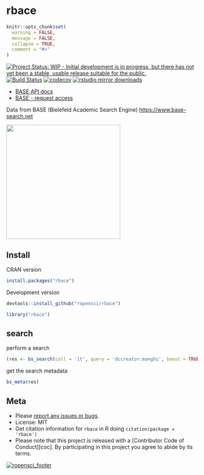 rbace
=====

```r
knitr::opts_chunk$set(
  warning = FALSE,
  message = FALSE,
  collapse = TRUE,
  comment = "#>"
)
```

[![Project Status: WIP - Initial development is in progress, but there has not yet been a stable, usable release suitable for the public.](https://www.repostatus.org/badges/latest/wip.svg)](https://www.repostatus.org/#wip)
[![Build Status](https://travis-ci.org/ropensci/rbace.svg?branch=master)](https://travis-ci.org/ropensci/rbace)
[![codecov](https://codecov.io/gh/ropensci/rbace/branch/master/graph/badge.svg)](https://codecov.io/gh/ropensci/rbace)
[![rstudio mirror downloads](https://cranlogs.r-pkg.org/badges/rbace)](https://github.com/metacran/cranlogs.app)


* [BASE API docs][docs]
* [BASE - request access][token]

Data from BASE (Bielefeld Academic Search Engine) <https://www.base-search.net>

[<img src="inst/img/BASE_search_engine_logo.svg.png" width="300">](https://www.base-search.net)

## Install

CRAN version

```r
install.packages("rbace")
```

Development version

```r
devtools::install_github("ropensci/rbace")
```

```r
library("rbace")
```

## search

perform a search

```r
(res <- bs_search(coll = 'it', query = 'dccreator:manghi', boost = TRUE))
```

get the search metadata

```r
bs_meta(res)
```


## Meta

* Please [report any issues or bugs](https://github.com/ropensci/rbace/issues).
* License: MIT
* Get citation information for `rbace` in R doing `citation(package = 'rbace')`
* Please note that this project is released with a [Contributor Code of Conduct][coc].
By participating in this project you agree to abide by its terms.

[![ropensci_footer](https://ropensci.org/public_images/github_footer.png)](https://ropensci.org)

[docs]: https://www.base-search.net/about/download/base_interface.pdf
[token]: https://www.base-search.net/about/en/contact.php
